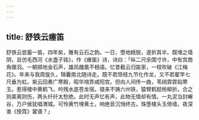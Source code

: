 ```yaml
---
---
---
```

title: 舒铁云瘗笛
---



舒铁云尝蓄一笛，四年矣，雅有云石之韵。一日，堕地緪脱，遂折其半。既埋之墙阴，且仿毛西河《水盏子铭》，作《瘗笛》诗，诗曰：「纵二尺余围寸许，中有宫商角徵羽。一朝掷地金石声，雄凤雌凰不相语。忆昔截云归笛家，一枝吹破《江梅花》。年来与我周旋久，锦囊南北随诗走。既不若筇枝九节化作龙，又不若翟竿七尺垂为虹。紫云回奏广寒殿，昭华琯弄咸阳宫。但向人间传一曲，苇绡霏霏贴寒玉。惹得楼中黄鹤飞，吟残水底苍龙宿。错来不铸六州铁，猿臂鹤胫杨柳折。合之则美离则伤，两头纤纤太愁绝。此时无声忆有声，此物无情却有情。一丸泥当封嶰谷，万户侯犹唱渭城。可怜黄竹埋黄土，响绝音沉悄终古。珠堕楼头玉倚墙，夜深谁《按霓》裳谱？」